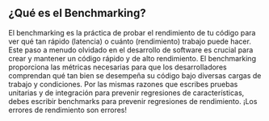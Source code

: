 ## ¿Qué es el Benchmarking?

El benchmarking es la práctica de probar el rendimiento de tu código
para ver qué tan rápido (latencia) o cuánto (rendimiento) trabajo puede hacer.
Este paso a menudo olvidado en el desarrollo de software es crucial
para crear y mantener un código rápido y de alto rendimiento.
El benchmarking proporciona las métricas necesarias para que los desarrolladores comprendan
qué tan bien se desempeña su código bajo diversas cargas de trabajo y condiciones.
Por las mismas razones que escribes pruebas unitarias y de integración para prevenir regresiones de características,
debes escribir benchmarks para prevenir regresiones de rendimiento.
¡Los errores de rendimiento son errores!